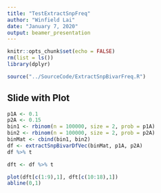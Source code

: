```yaml
---
title: "TestExtractSnpFreq"
author: "Winfield Lai"
date: "January 7, 2020"
output: beamer_presentation
---
```


```r
knitr::opts_chunk$set(echo = FALSE)
rm(list = ls())
library(dplyr)
```



```r
source("../SourceCode/ExtractSnpBivarFreq.R")
```

## Slide with Plot

```r
p1A <- 0.1
p2A <- 0.15
bin1 <- rbinom(n = 100000, size = 2, prob = p1A)
bin2 <- rbinom(n = 100000, size = 2, prob = p2A)
binMat <- cbind(bin1, bin2)
df <- extractSnpBivarDfVec(binMat, p1A, p2A)
df %>% t
```

```r
dft <- df %>% t

plot(dft[c(1:9),1], dft[c(10:18),1])
abline(0,1)
```